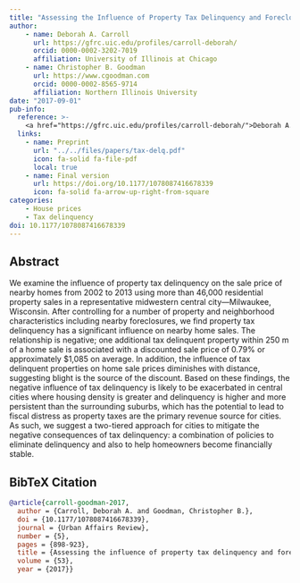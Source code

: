```yaml
---
title: "Assessing the Influence of Property Tax Delinquency and Foreclosures on Residential Property Sales"
author: 
    - name: Deborah A. Carroll
      url: https://gfrc.uic.edu/profiles/carroll-deborah/
      orcid: 0000-0002-3202-7019
      affiliation: University of Illinois at Chicago
    - name: Christopher B. Goodman
      url: https://www.cgoodman.com
      orcid: 0000-0002-8565-9714
      affiliation: Northern Illinois University
date: "2017-09-01"
pub-info:
  reference: >-
    <a href="https://gfrc.uic.edu/profiles/carroll-deborah/">Deborah A. Carroll</a> and <strong>Christopher B. Goodman</strong> (2019) "Assessing the Influence of Property Tax Delinquency and Foreclosures on Residential Property Sales." <em>Urban Affairs Review</em> 53 (5): 898-923, doi: <a href="https://doi.org/10.1177/1078087416678339"><code>10.1177/1078087416678339</code></a>
  links:
    - name: Preprint
      url: "../../files/papers/tax-delq.pdf"
      icon: fa-solid fa-file-pdf
      local: true
    - name: Final version
      url: https://doi.org/10.1177/1078087416678339
      icon: fa-solid fa-arrow-up-right-from-square
categories:
    - House prices
    - Tax delinquency
doi: 10.1177/1078087416678339
---
```


## Abstract
We examine the influence of property tax delinquency on the sale price of nearby homes from 2002 to 2013 using more than 46,000 residential property sales in a representative midwestern central city—Milwaukee, Wisconsin. After controlling for a number of property and neighborhood characteristics including nearby foreclosures, we find property tax delinquency has a significant influence on nearby home sales. The relationship is negative; one additional tax delinquent property within 250 m of a home sale is associated with a discounted sale price of 0.79% or approximately $1,085 on average. In addition, the influence of tax delinquent properties on home sale prices diminishes with distance, suggesting blight is the source of the discount. Based on these findings, the negative influence of tax delinquency is likely to be exacerbated in central cities where housing density is greater and delinquency is higher and more persistent than the surrounding suburbs, which has the potential to lead to fiscal distress as property taxes are the primary revenue source for cities. As such, we suggest a two-tiered approach for cities to mitigate the negative consequences of tax delinquency: a combination of policies to eliminate delinquency and also to help homeowners become financially stable.

## BibTeX Citation
```bib
@article{carroll-goodman-2017,
  author = {Carroll, Deborah A. and Goodman, Christopher B.},
  doi = {10.1177/1078087416678339},
  journal = {Urban Affairs Review},
  number = {5},
  pages = {898-923},
  title = {Assessing the influence of property tax delinquency and foreclosures on residential property sales},
  volume = {53},
  year = {2017}}
```
